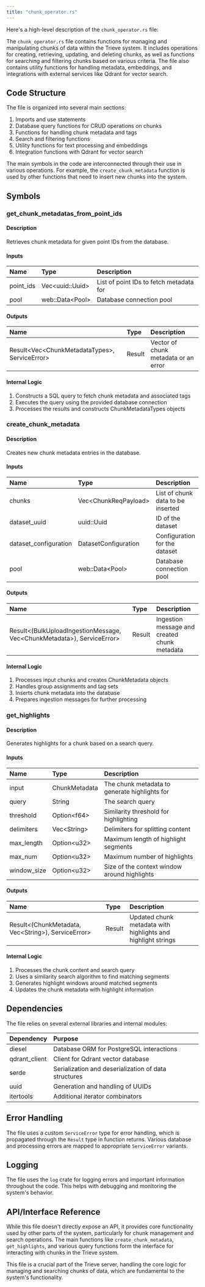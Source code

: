 ```yaml
---
title: "chunk_operator.rs"
---
```


Here's a high-level description of the `chunk_operator.rs` file:

The `chunk_operator.rs` file contains functions for managing and manipulating chunks of data within the Trieve system. It includes operations for creating, retrieving, updating, and deleting chunks, as well as functions for searching and filtering chunks based on various criteria. The file also contains utility functions for handling metadata, embeddings, and integrations with external services like Qdrant for vector search.

## Code Structure

The file is organized into several main sections:

1. Imports and use statements
2. Database query functions for CRUD operations on chunks
3. Functions for handling chunk metadata and tags
4. Search and filtering functions
5. Utility functions for text processing and embeddings
6. Integration functions with Qdrant for vector search

The main symbols in the code are interconnected through their use in various operations. For example, the `create_chunk_metadata` function is used by other functions that need to insert new chunks into the system.

## Symbols

### get_chunk_metadatas_from_point_ids
#### Description
Retrieves chunk metadata for given point IDs from the database.

#### Inputs
| Name | Type | Description |
|:-----|:-----|:------------|
| point_ids | Vec&lt;uuid::Uuid&gt; | List of point IDs to fetch metadata for |
| pool | web::Data&lt;Pool&gt; | Database connection pool |

#### Outputs
| Name | Type | Description |
|:-----|:-----|:------------|
| Result&lt;Vec&lt;ChunkMetadataTypes&gt;, ServiceError&gt; | Result | Vector of chunk metadata or an error |

#### Internal Logic
1. Constructs a SQL query to fetch chunk metadata and associated tags
2. Executes the query using the provided database connection
3. Processes the results and constructs ChunkMetadataTypes objects

### create_chunk_metadata
#### Description
Creates new chunk metadata entries in the database.

#### Inputs
| Name | Type | Description |
|:-----|:-----|:------------|
| chunks | Vec&lt;ChunkReqPayload&gt; | List of chunk data to be inserted |
| dataset_uuid | uuid::Uuid | ID of the dataset |
| dataset_configuration | DatasetConfiguration | Configuration for the dataset |
| pool | web::Data&lt;Pool&gt; | Database connection pool |

#### Outputs
| Name | Type | Description |
|:-----|:-----|:------------|
| Result&lt;(BulkUploadIngestionMessage, Vec&lt;ChunkMetadata&gt;), ServiceError&gt; | Result | Ingestion message and created chunk metadata |

#### Internal Logic
1. Processes input chunks and creates ChunkMetadata objects
2. Handles group assignments and tag sets
3. Inserts chunk metadata into the database
4. Prepares ingestion messages for further processing

### get_highlights
#### Description
Generates highlights for a chunk based on a search query.

#### Inputs
| Name | Type | Description |
|:-----|:-----|:------------|
| input | ChunkMetadata | The chunk metadata to generate highlights for |
| query | String | The search query |
| threshold | Option&lt;f64&gt; | Similarity threshold for highlighting |
| delimiters | Vec&lt;String&gt; | Delimiters for splitting content |
| max_length | Option&lt;u32&gt; | Maximum length of highlight segments |
| max_num | Option&lt;u32&gt; | Maximum number of highlights |
| window_size | Option&lt;u32&gt; | Size of the context window around highlights |

#### Outputs
| Name | Type | Description |
|:-----|:-----|:------------|
| Result&lt;(ChunkMetadata, Vec&lt;String&gt;), ServiceError&gt; | Result | Updated chunk metadata with highlights and highlight strings |

#### Internal Logic
1. Processes the chunk content and search query
2. Uses a similarity search algorithm to find matching segments
3. Generates highlight windows around matched segments
4. Updates the chunk metadata with highlight information

## Dependencies
The file relies on several external libraries and internal modules:

| Dependency | Purpose |
|:-----------|:--------|
| diesel | Database ORM for PostgreSQL interactions |
| qdrant_client | Client for Qdrant vector database |
| serde | Serialization and deserialization of data structures |
| uuid | Generation and handling of UUIDs |
| itertools | Additional iterator combinators |

## Error Handling
The file uses a custom `ServiceError` type for error handling, which is propagated through the `Result` type in function returns. Various database and processing errors are mapped to appropriate `ServiceError` variants.

## Logging
The file uses the `log` crate for logging errors and important information throughout the code. This helps with debugging and monitoring the system's behavior.

## API/Interface Reference
While this file doesn't directly expose an API, it provides core functionality used by other parts of the system, particularly for chunk management and search operations. The main functions like `create_chunk_metadata`, `get_highlights`, and various query functions form the interface for interacting with chunks in the Trieve system.

This file is a crucial part of the Trieve server, handling the core logic for managing and searching chunks of data, which are fundamental to the system's functionality.
